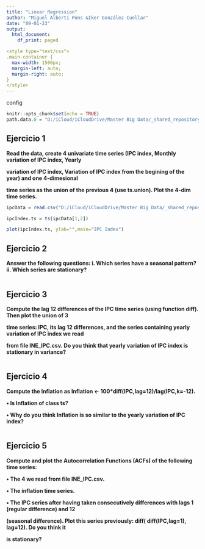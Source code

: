 ```yaml
---
title: "Linear Regression"
author: "Miguel Albertí Pons &Iker González Cuellar"
date: "09-01-23"
output:
  html_document:
    df_print: paged

<style type="text/css">
.main-container {
  max-width: 1500px;
  margin-left: auto;
  margin-right: auto;
}
</style>
---
```


config

```r
knitr::opts_chunk$set(echo = TRUE)
path.data.0 = "D:/iCloud/iCloudDrive/Master Big Data/_shared_repository/bdma_01_team_shared_repository/Data Analytics Lab/6-Time Series Analysis/_repository/"
```

## Ejercicio 1

**Read the data, create 4 univariate time series (IPC index, Monthly variation of IPC index, Yearly**

**variation of IPC index, Variation of IPC index from the begining of the year) and one 4-dimesional**

**time series as the union of the previous 4 (use ts.union). Plot the 4-dim time series.**

```r
ipcData = read.csv("D:/iCloud/iCloudDrive/Master Big Data/_shared_repository/bdma_01_team_shared_repository/Data Analytics Lab/6-Time Series Analysis/_repository/INE_IPC.csv", sep = ",")

ipcIndex.ts = ts(ipcData[1,2]) 

plot(ipcIndex.ts, ylab="",main="IPC Index")
```

## Ejercicio 2

**Answer the following questions: i. Which series have a seasonal pattern? ii. Which series are stationary?**

```r

```

## Ejercicio 3

**Compute the lag 12 differences of the IPC time series (using function diff). Then plot the union of 3**

**time series: IPC, its lag 12 differences, and the series containing yearly variation of IPC index we read**

**from file INE_IPC.csv. Do you think that yearly variation of IPC index is stationary in variance?**

```r

```

## Ejercicio 4

**Compute the Inflation as Inflation \<- 100\*diff(IPC,lag=12)/lag(IPC,k=-12).**

**• Is Inflation of class ts?**

**• Why do you think Inflation is so similar to the yearly variation of IPC index?**

```r

```

## Ejercicio 5

**Compute and plot the Autocorrelation Functions (ACFs) of the following time series:**

**• The 4 we read from file INE_IPC.csv.**

**• The inflation time series.**

**• The IPC series after having taken consecutively differences with lags 1 (regular difference) and 12**

**(seasonal difference). Plot this series previously: diff( diff(IPC,lag=1), lag=12). Do you think it**

**is stationary?**

```r

```
